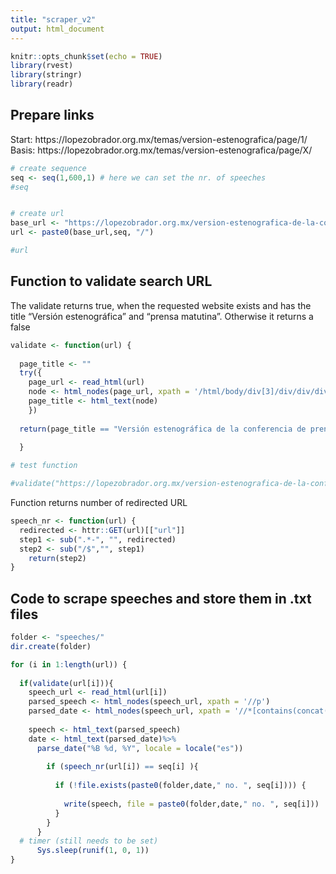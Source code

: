 ```yaml
---
title: "scraper_v2"
output: html_document
---
```


```r
knitr::opts_chunk$set(echo = TRUE)
library(rvest)
library(stringr)
library(readr)
```



## Prepare links

Start: https://lopezobrador.org.mx/temas/version-estenografica/page/1/
Basis: https://lopezobrador.org.mx/temas/version-estenografica/page/X/

```r
# create sequence
seq <- seq(1,600,1) # here we can set the nr. of speeches
#seq


# create url
base_url <- "https://lopezobrador.org.mx/version-estenografica-de-la-conferencia-de-prensa-matutina-del-presidente-andres-manuel-lopez-obrador-"
url <- paste0(base_url,seq, "/")

#url
```



## Function to validate search URL
The validate returns true, when the requested website exists and has the title "Versión estenográfica" and "prensa matutina".
Otherwise it returns a false
```r
validate <- function(url) {
  
  page_title <- ""
  try({
    page_url <- read_html(url)
    node <- html_nodes(page_url, xpath = '/html/body/div[3]/div/div/div[1]/div/article/h1')
    page_title <- html_text(node)
    })
  
  return(page_title == "Versión estenográfica de la conferencia de prensa matutina del presidente Andrés Manuel López Obrador" )
  
  }

# test function

#validate("https://lopezobrador.org.mx/version-estenografica-de-la-conferencia-de-prensa-matutina-del-presidente-andres-manuel-lopez-obrador-629")

```


Function returns number of redirected URL
```r
speech_nr <- function(url) {
  redirected <- httr::GET(url)[["url"]]
  step1 <- sub(".*-", "", redirected)
  step2 <- sub("/$","", step1)
    return(step2)
}
```




## Code to scrape speeches and store them in .txt files

```r
folder <- "speeches/"
dir.create(folder)

for (i in 1:length(url)) {
  
  if(validate(url[i])){
    speech_url <- read_html(url[i])
    parsed_speech <- html_nodes(speech_url, xpath = '//p')
    parsed_date <- html_nodes(speech_url, xpath = '//*[contains(concat( " ", @class, " " ), concat( " ", "entry-date", " " ))]')
        
    speech <- html_text(parsed_speech)
    date <- html_text(parsed_date)%>%
      parse_date("%B %d, %Y", locale = locale("es"))
        
        if (speech_nr(url[i]) == seq[i] ){
          
          if (!file.exists(paste0(folder,date," no. ", seq[i]))) {
            
            write(speech, file = paste0(folder,date," no. ", seq[i]))
          }
        }
      }
  # timer (still needs to be set)  
      Sys.sleep(runif(1, 0, 1)) 
}
```



```r

```



```r

```



```r

```



```r

```



```r

```



```r

```



```r

```



```r

```
